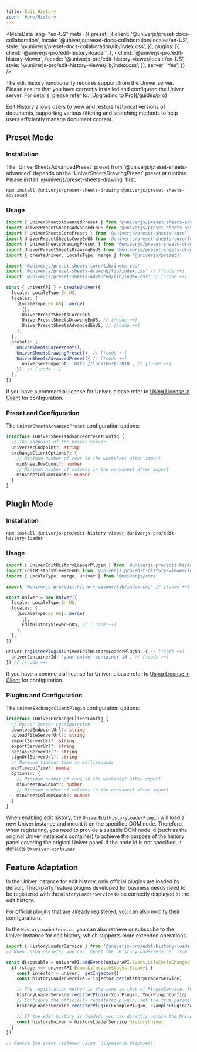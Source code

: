 ```yaml
---
title: Edit History
icon: '#pro/History'
---
```


<MetaData
  lang="en-US"
  meta={{
    preset: [{
      client: '@univerjs/preset-docs-collaboration',
      locale: '@univerjs/preset-docs-collaboration/locales/en-US',
      style: '@univerjs/preset-docs-collaboration/lib/index.css',
    }],
    plugins: [{
      client: '@univerjs-pro/edit-history-loader',
    }, {
      client: '@univerjs-pro/edit-history-viewer',
      facade: '@univerjs-pro/edit-history-viewer/locale/en-US',
      style: '@univerjs-pro/edit-history-viewer/lib/index.css',
    }],
    server: 'Yes',
  }}
/>

<Callout type="warning" title="Caution">
  The edit history functionality requires support from the Univer server. Please ensure that you have correctly installed and configured the Univer server. For details, please refer to: [Upgrading to Pro](/guides/pro)
</Callout>

Edit History allows users to view and restore historical versions of documents, supporting various filtering and searching methods to help users efficiently manage document content.

## Preset Mode

### Installation

<Callout>
  The `UniverSheetsAdvancedPreset` preset from `@univerjs/preset-sheets-advanced` depends on the `UniverSheetsDrawingPreset` preset at runtime. Please install `@univerjs/preset-sheets-drawing` first.
</Callout>

```package-install
npm install @univerjs/preset-sheets-drawing @univerjs/preset-sheets-advanced
```

### Usage

```typescript
import { UniverSheetsAdvancedPreset } from '@univerjs/preset-sheets-advanced' // [!code ++]
import UniverPresetSheetsAdvancedEnUS from '@univerjs/preset-sheets-advanced/locales/en-US' // [!code ++]
import { UniverSheetsCorePreset } from '@univerjs/preset-sheets-core'
import UniverPresetSheetsCoreEnUS from '@univerjs/preset-sheets-core/locales/en-US'
import { UniverSheetsDrawingPreset } from '@univerjs/preset-sheets-drawing' // [!code ++]
import UniverPresetSheetsDrawingEnUS from '@univerjs/preset-sheets-drawing/locales/en-US' // [!code ++]
import { createUniver, LocaleType, merge } from '@univerjs/presets'

import '@univerjs/preset-sheets-core/lib/index.css'
import '@univerjs/preset-sheets-drawing/lib/index.css' // [!code ++]
import '@univerjs/preset-sheets-advanced/lib/index.css' // [!code ++]

const { univerAPI } = createUniver({
  locale: LocaleType.En_US,
  locales: {
    [LocaleType.En_US]: merge(
      {},
      UniverPresetSheetsCoreEnUS,
      UniverPresetSheetsDrawingEnUS, // [!code ++]
      UniverPresetSheetsAdvancedEnUS, // [!code ++]
    ),
  },
  presets: [
    UniverSheetsCorePreset(),
    UniverSheetsDrawingPreset(), // [!code ++]
    UniverSheetsAdvancedPreset({ // [!code ++]
      universerEndpoint: 'http://localhost:3010', // [!code ++]
    }), // [!code ++]
  ],
})
```

If you have a commercial license for Univer, please refer to [Using License in Client](/guides/pro/license#in-preset-mode) for configuration.

### Preset and Configuration

The `UniverSheetsAdvancedPreset` configuration options:

```typescript
interface IUniverSheetsAdvancedPresetConfig {
  // The endpoint of the Univer Server
  universerEndpoint?: string
  exchangeClientOptions?: {
    // Minimum number of rows in the worksheet after import
    minSheetRowCount?: number
    // Minimum number of columns in the worksheet after import
    minSheetColumnCount?: number
  }
}
```

## Plugin Mode

### Installation

```package-install
npm install @univerjs-pro/edit-history-viewer @univerjs-pro/edit-history-loader
```

### Usage

```typescript
import { UniverEditHistoryLoaderPlugin } from '@univerjs-pro/edit-history-loader' // [!code ++]
import EditHistoryViewerEnUS from '@univerjs-pro/edit-history-viewer/locale/en-US' // [!code ++]
import { LocaleType, merge, Univer } from '@univerjs/core'

import '@univerjs-pro/edit-history-viewer/lib/index.css' // [!code ++]

const univer = new Univer({
  locale: LocaleType.En_US,
  locales: {
    [LocaleType.En_US]: merge(
      {},
      EditHistoryViewerEnUS, // [!code ++]
    ),
  },
})

univer.registerPlugin(UniverEditHistoryLoaderPlugin, { // [!code ++]
  univerContainerId: 'your-univer-container-id', // [!code ++]
}) // [!code ++]
```

If you have a commercial license for Univer, please refer to [Using License in Client](/guides/pro/license#in-plugin-mode) for configuration.

### Plugins and Configuration

The `UniverExchangeClientPlugin` configuration options:

```typescript
interface IUniverExchangeClientConfig {
  // Univer Server configuration
  downloadEndpointUrl?: string
  uploadFileServerUrl?: string
  importServerUrl?: string
  exportServerUrl?: string
  getTaskServerUrl?: string
  signUrlServerUrl?: string
  // Maximum timeout time in milliseconds
  maxTimeoutTime?: number
  options?: {
    // Minimum number of rows in the worksheet after import
    minSheetRowCount?: number
    // Minimum number of columns in the worksheet after import
    minSheetColumnCount?: number
  }
}
```

When enabling edit history, the `UniverEditHistoryLoaderPlugin` will load a new Univer instance and mount it on the specified DOM node. Therefore, when registering, you need to provide a suitable DOM node id (such as the original Univer instance's container) to achieve the purpose of the history panel covering the original Univer panel. If the node id is not specified, it defaults to `univer-container`.

## Feature Adaptation

In the Univer instance for edit history, only official plugins are loaded by default. Third-party feature plugins developed for business needs need to be registered with the `HistoryLoaderService` to be correctly displayed in the edit history.

For official plugins that are already registered, you can also modify their configurations.

In the `HistoryLoaderService`, you can also retrieve or subscribe to the Univer instance for edit history, which supports more extended operations.

```typescript
import { HistoryLoaderService } from '@univerjs-pro/edit-history-loader'
// When using presets, you can import the `HistoryLoaderService` from `@univerjs/preset-sheets-collaboration`.

const disposable = univerAPI.addEvent(univerAPI.Event.LifeCycleChanged, ({ stage }) => {
  if (stage === univerAPI.Enum.LifecycleStages.Steady) {
    const injector = univer.__getInjector()
    const historyLoaderService = injector.get(HistoryLoaderService)

    // The registration method is the same as that of PluginService. The Univer instance for edit history will register the corresponding plugins according to the following configuration after creation.
    historyLoaderService.registerPlugin(YourPlugin, YourPluginConfig)
    // Configure the officially registered plugin, set the true parameter to indicate that the original configuration should be overridden
    historyLoaderService.registerPlugin(ExamplePlugin, ExamplePluginConfig, true)

    // If the edit history is loaded, you can directly obtain the Univer instance for edit history
    const historyUniver = historyLoaderService.historyUniver
  }
})

// Remove the event listener using `disposable.dispose()`
```
